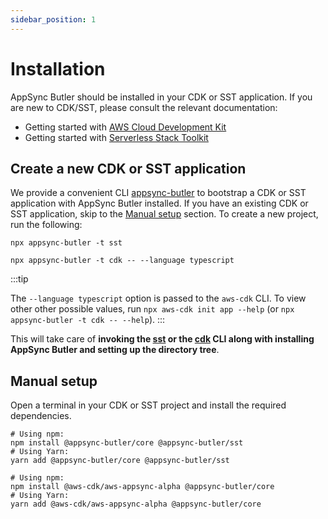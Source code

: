 ```yaml
---
sidebar_position: 1
---
```


# Installation


AppSync Butler should be installed in your CDK or SST application. 
If you are new to CDK/SST, please consult the relevant documentation:

- Getting started with [AWS Cloud Development Kit](https://docs.aws.amazon.com/cdk/v2/guide/hello_world.html)
- Getting started with [Serverless Stack Toolkit](https://docs.serverless-stack.com/installation)

## Create a new CDK or SST application

We provide a convenient CLI [appsync-butler](https://www.npmjs.com/package/appsync-butler) to bootstrap a CDK or SST
application with AppSync Butler installed. If you have an
existing CDK or SST application, skip to the [Manual setup](#manual-setup) section. 
To create a new project, run the following:

<Tabs>
  <TabItem value="Serverless Stack Toolkit">

```shell
npx appsync-butler -t sst
```

  </TabItem>
  <TabItem value="AWS Cloud Development Kit">

```shell
npx appsync-butler -t cdk -- --language typescript
```
:::tip

The `--language typescript` option is passed to the `aws-cdk` CLI.
To view other other possible values, run `npx aws-cdk init app --help`
(or `npx appsync-butler -t cdk -- --help`).
:::

  </TabItem>
</Tabs>

This will take care of **invoking the [sst](https://www.npmjs.com/package/create-sst)
or the [cdk](https://www.npmjs.com/package/aws-cdk) CLI along with installing
AppSync Butler and setting up the directory tree**.

## Manual setup

Open a terminal in your CDK or SST project and install the required dependencies.

<Tabs>
  <TabItem value="Serverless Stack Toolkit">

```shell
# Using npm:
npm install @appsync-butler/core @appsync-butler/sst
# Using Yarn:
yarn add @appsync-butler/core @appsync-butler/sst
```

  </TabItem>
  <TabItem value="AWS Cloud Development Kit">

```shell
# Using npm:
npm install @aws-cdk/aws-appsync-alpha @appsync-butler/core
# Using Yarn:
yarn add @aws-cdk/aws-appsync-alpha @appsync-butler/core
```

  </TabItem>
</Tabs>